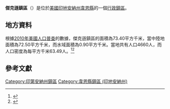 {{noteTA
|G1=USState
|G2=地名
|G3=Unit
}}
{{Infobox settlement
|official_name            = 傑克遜鎮區
|native_name = Jackson Township
|settlement_type          = [[行政鎮區|行政鎮區]]
|image_skyline            = Foggy Farm in Jackson Township.jpg
|imagesize                = 250px
|image_map                = Map highlighting Jackson Township, Wayne County, Indiana.svg
|mapsize                  = 250px
|pushpin_map  =USA Indiana
|pushpin_label = 傑克遜鎮區
|pushpin_label_position   = top
|pushpin_map_caption      = 傑克遜鎮區在印地安納州的位置
|subdivision_type         = [[世界政區索引|國家]]
|subdivision_type1        = [[美国州份|州份]]
|subdivision_type2        = [[印地安納州行政区划|縣]]
|subdivision_name         = [[美国|美国]]
|subdivision_name1        = [[印地安納州|印地安納州]]
|subdivision_name2        = [[韋恩縣_(印地安納州)|韋恩縣]]
|elevation_ft             = 945
|elevation_m              = 288
|timezone                 = [[北美东部時區|北美东部時區]]
|area_total_km2           = 73.40
|area_land_km2            = 72.50
|area_water_km2           = 0.90
|area_total_sq_mi         = 
|area_land_sq_mi          = 
|area_water_sq_mi         = 
|population_as_of         = [[2010年美國人口普查|2010]]
|population_footnotes     = 
|population_total         = 4660
|population_density_km2   = auto
|population_density_sq_mi = auto
|utc_offset               = -5
|coordinates              = {{coord|39|49|17|N|85|09|59|W|type:city_region:US-AL_source:GNS-enwiki|display=inline,title}}
| coor_pinpoint           = 
| coordinates_footnotes   = 
|timezone_DST             = EDT
|utc_offset_DST           = -4
|postal_code_type         = [[美國郵區編號|郵區編號]]
|postal_code              = 
|area_code                = {{link-en|电话区号765|Area code 765|765}}
|blank_name = [[地名信息系统|GNIS ID]]
|blank_info = 453473
}}
'''傑克遜鎮區'''（{{lang-en|Jackson Township}}）是位於[[美國|美國]][[印地安納州|印地安納州]][[韋恩縣_(印地安納州)|韋恩縣]]的一個[[行政鎮區|行政鎮區]]。

== 地方資料 ==
根據[[2010年美國人口普查|2010年美國人口普查]]的數據，傑克遜鎮區的面積為73.40平方千米，當中陸地面積為72.50平方千米，而水域面積為0.90平方千米。當地共有人口4660人，而人口密度為每平方千米63.49人。<ref name="GR8">{{cite web|url=http://factfinder2.census.gov|publisher=[[美国人口调查局|美国人口调查局]]|accessdate=2011-05-14|title=American FactFinder|archive-date=2013-09-11|archive-url=https://web.archive.org/web/20130911234518/http://factfinder2.census.gov/|dead-url=no}}</ref><ref>{{cite web|url=https://www.citypopulation.de/en/usa/indiana/admin/|title=USA: Indiana (Counties and Townships) - City Population|access-date=2020-09-06|archive-date=2020-04-22|archive-url=https://web.archive.org/web/20200422090607/https://www.citypopulation.de/en/usa/indiana/admin/}}</ref>

== 參考文獻 ==
{{reflist}}

{{韋恩縣 (印地安納州)}}

{{DEFAULTSORT:Jackson Township}}
[[Category:印第安納州鎮區|Category:印第安納州鎮區]]
[[Category:韋恩縣鎮區_(印地安納州)|Category:韋恩縣鎮區 (印地安納州)]]

{{Indiana-geo-stub}}